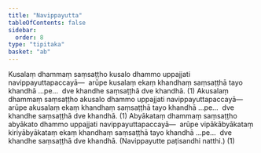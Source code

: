```yaml
---
title: "Navippayutta"
tableOfContents: false
sidebar:
  order: 8
type: "tipitaka"
basket: "ab"
---
```



<DynamicBreadcrumb />

<Division number="222">

<Paragraph number="725">
Kusalaṃ dhammaṃ saṃsaṭṭho kusalo dhammo uppajjati navippayuttapaccayā—  arūpe kusalaṃ ekaṃ khandhaṃ saṃsaṭṭhā tayo khandhā …pe…  dve khandhe saṃsaṭṭhā dve khandhā. (1)
</Paragraph>

<Paragraph number="726">
Akusalaṃ dhammaṃ saṃsaṭṭho akusalo dhammo uppajjati navippayuttapaccayā—  arūpe akusalaṃ ekaṃ khandhaṃ saṃsaṭṭhā tayo khandhā …pe…  dve khandhe saṃsaṭṭhā dve khandhā. (1)
</Paragraph>

<Paragraph number="727">
Abyākataṃ dhammaṃ saṃsaṭṭho abyākato dhammo uppajjati navippayuttapaccayā—  arūpe vipākābyākataṃ kiriyābyākataṃ ekaṃ khandhaṃ saṃsaṭṭhā tayo khandhā …pe…  dve khandhe saṃsaṭṭhā dve khandhā. (Navippayutte paṭisandhi natthi.) (1)
</Paragraph>
</Division>